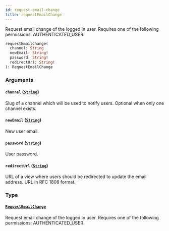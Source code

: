 ```yaml
---
id: request-email-change
title: requestEmailChange
---
```


Request email change of the logged in user. Requires one of the following permissions: AUTHENTICATED_USER.

```graphql
requestEmailChange(
  channel: String
  newEmail: String!
  password: String!
  redirectUrl: String!
): RequestEmailChange
```

### Arguments

#### `channel` ([`String`](../../../developer/api-reference/scalars/string))

Slug of a channel which will be used to notify users. Optional when only one channel exists.

#### `newEmail` ([`String`](../../../developer/api-reference/scalars/string))

New user email.

#### `password` ([`String`](../../../developer/api-reference/scalars/string))

User password.

#### `redirectUrl` ([`String`](../../../developer/api-reference/scalars/string))

URL of a view where users should be redirected to update the email address. URL in RFC 1808 format.

### Type

#### [`RequestEmailChange`](../../../developer/api-reference/objects/request-email-change)

Request email change of the logged in user. Requires one of the following permissions: AUTHENTICATED_USER.

